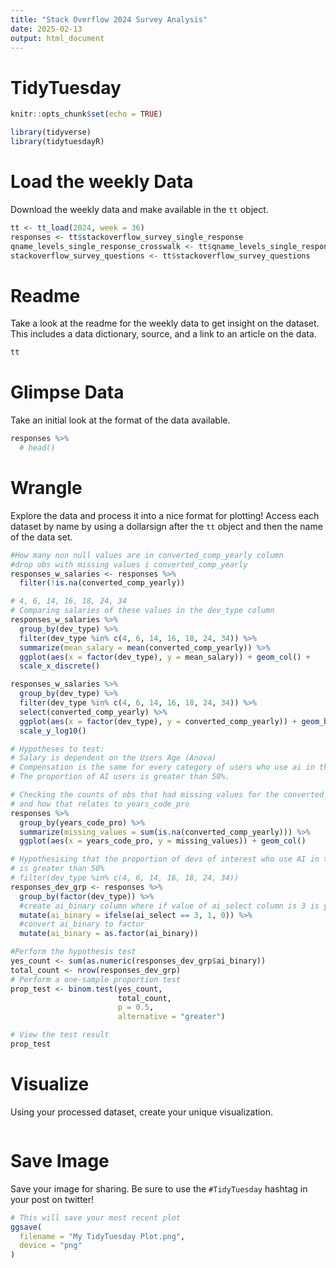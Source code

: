 ```yaml
---
title: "Stack Overflow 2024 Survey Analysis"
date: 2025-02-13
output: html_document
---
```


# TidyTuesday

```r
knitr::opts_chunk$set(echo = TRUE)
```

```r
library(tidyverse)
library(tidytuesdayR)
```

# Load the weekly Data

Download the weekly data and make available in the `tt` object.

```r
tt <- tt_load(2024, week = 36)
responses <- tt$stackoverflow_survey_single_response
qname_levels_single_response_crosswalk <- tt$qname_levels_single_response_crosswalk
stackoverflow_survey_questions <- tt$stackoverflow_survey_questions
```


# Readme

Take a look at the readme for the weekly data to get insight on the dataset.
This includes a data dictionary, source, and a link to an article on the data.

```r
tt
```


# Glimpse Data

Take an initial look at the format of the data available.

```r
responses %>% 
  # head()
```

# Wrangle

Explore the data and process it into a nice format for plotting! Access each dataset by name by using a dollarsign after the `tt` object and then the name of the data set.

```r
#How many non null values are in converted_comp_yearly column
#drop obs with missing values i converted_comp_yearly
responses_w_salaries <- responses %>% 
  filter(!is.na(converted_comp_yearly))

# 4, 6, 14, 16, 18, 24, 34
# Comparing salaries of these values in the dev_type column
responses_w_salaries %>% 
  group_by(dev_type) %>%
  filter(dev_type %in% c(4, 6, 14, 16, 18, 24, 34)) %>%
  summarize(mean_salary = mean(converted_comp_yearly)) %>% 
  ggplot(aes(x = factor(dev_type), y = mean_salary)) + geom_col() +
  scale_x_discrete()

responses_w_salaries %>% 
  group_by(dev_type) %>%
  filter(dev_type %in% c(4, 6, 14, 16, 18, 24, 34)) %>%
  select(converted_comp_yearly) %>% 
  ggplot(aes(x = factor(dev_type), y = converted_comp_yearly)) + geom_boxplot() +
  scale_y_log10()
```

```r
# Hypotheses to test:
# Salary is dependent on the Users Age (Anova)
# Compensation is the same for every category of users who use ai in their work. (Anova)
# The proportion of AI users is greater than 50%.
```

```r
# Checking the counts of obs that had missing values for the converted_comp
# and how that relates to years_code_pro
responses %>% 
  group_by(years_code_pro) %>% 
  summarize(missing_values = sum(is.na(converted_comp_yearly))) %>% 
  ggplot(aes(x = years_code_pro, y = missing_values)) + geom_col()
```
```r
# Hypothesising that the proportion of devs of interest who use AI in their work
# is greater than 50%
# filter(dev_type %in% c(4, 6, 14, 16, 18, 24, 34))
responses_dev_grp <- responses %>% 
  group_by(factor(dev_type)) %>%
  #create ai_binary column where if value of ai_select column is 3 is yes, else no
  mutate(ai_binary = ifelse(ai_select == 3, 1, 0)) %>% 
  #convert ai_binary to factor
  mutate(ai_binary = as.factor(ai_binary))

#Perform the hypothesis test
yes_count <- sum(as.numeric(responses_dev_grp$ai_binary))
total_count <- nrow(responses_dev_grp)
# Perform a one-sample proportion test
prop_test <- binom.test(yes_count, 
                        total_count, 
                        p = 0.5, 
                        alternative = "greater")

# View the test result
prop_test

```

# Visualize

Using your processed dataset, create your unique visualization.

```r


  
```

# Save Image

Save your image for sharing. Be sure to use the `#TidyTuesday` hashtag in your post on twitter! 

```r
# This will save your most recent plot
ggsave(
  filename = "My TidyTuesday Plot.png",
  device = "png"
)
```
